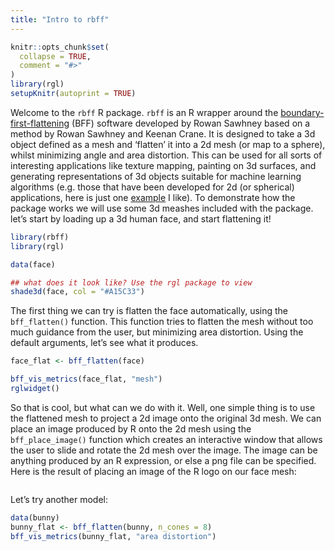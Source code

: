 ```yaml
---
title: "Intro to rbff"
---
```


```r
knitr::opts_chunk$set(
  collapse = TRUE,
  comment = "#>"
)
library(rgl)
setupKnitr(autoprint = TRUE)
```

Welcome to the `rbff` R package. `rbff` is an R wrapper around the [boundary-first-flattening](https://geometrycollective.github.io/boundary-first-flattening/) (BFF) software developed by Rowan Sawhney based on a method by Rowan Sawhney and Keenan Crane. It is designed to take a 3d object defined as a mesh and 'flatten' it into a 2d mesh (or map to a sphere), whilst minimizing angle and area distortion. This can be used for all sorts of interesting applications like texture mapping, painting on 3d surfaces, and generating representations of 3d objects suitable for machine learning algorithms (e.g. those that have been developed for 2d (or spherical) applications, here is just one [example](https://onlinelibrary.wiley.com/doi/full/10.1111/cgf.14094) I like). To demonstrate how the package works we will use some 3d meashes included with the package. let's start by loading up a 3d human face, and start flattening it!

```r
library(rbff)
library(rgl)

data(face)

## what does it look like? Use the rgl package to view
shade3d(face, col = "#A15C33")

```

The first thing we can try is flatten the face automatically, using the `bff_flatten()` function. This function tries to flatten the mesh without too much guidance from the user, but minimizing area distortion. Using the default arguments, let's see what it produces.

```r

face_flat <- bff_flatten(face)

bff_vis_metrics(face_flat, "mesh")
rglwidget() 

```

So that is cool, but what can we do with it. Well, one simple thing is to use the flattened mesh to project a 2d image onto the original 3d mesh. We can place an image produced by R onto the 2d mesh using the `bff_place_image()` function which creates an interactive window that allows the user to slide and rotate the 2d mesh over the image. The image can be anything produced by an R expression, or else a png file can be specified. Here is the result of placing an image of the R logo on our face mesh:

```r

```

Let's try another model:

```r
data(bunny)
bunny_flat <- bff_flatten(bunny, n_cones = 8)
bff_vis_metrics(bunny_flat, "area distortion")
```
